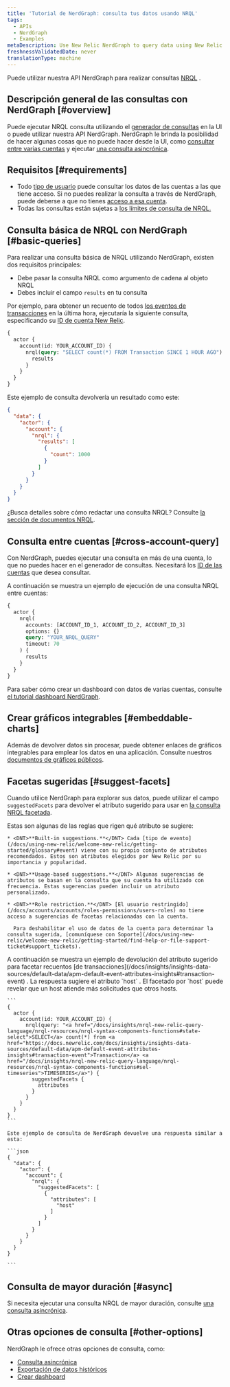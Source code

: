 ```yaml
---
title: 'Tutorial de NerdGraph: consulta tus datos usando NRQL'
tags:
  - APIs
  - NerdGraph
  - Examples
metaDescription: Use New Relic NerdGraph to query data using New Relic Query Language (NRQL).
freshnessValidatedDate: never
translationType: machine
---
```


Puede utilizar nuestra API NerdGraph para realizar consultas [NRQL](/docs/insights/nrql-new-relic-query-language/using-nrql/introduction-nrql) .

## Descripción general de las consultas con NerdGraph [#overview]

Puede ejecutar NRQL consulta utilizando el [generador de consultas](/docs/query-your-data/explore-query-data/query-builder/introduction-query-builder) en la UI o puede utilizar nuestra API NerdGraph. NerdGraph le brinda la posibilidad de hacer algunas cosas que no puede hacer desde la UI, como [consultar entre varias cuentas](#cross-account-query) y ejecutar [una consulta asincrónica](/docs/apis/nerdgraph/examples/async-queries-nrql-tutorial).

## Requisitos [#requirements]

* Todo [tipo de usuario](/docs/accounts/accounts-billing/new-relic-one-user-management/user-type) puede consultar los datos de las cuentas a las que tiene acceso. Si no puedes realizar la consulta a través de NerdGraph, puede deberse a que no tienes [acceso a esa cuenta](/docs/accounts/accounts-billing/new-relic-one-user-management/user-management-concepts/#understand-concepts).
* Todas las consultas están sujetas a [los límites de consulta de NRQL.](/docs/query-your-data/nrql-new-relic-query-language/get-started/rate-limits-nrql-queries)

## Consulta básica de NRQL con NerdGraph [#basic-queries]

Para realizar una consulta básica de NRQL utilizando NerdGraph, existen dos requisitos principales:

* Debe pasar la consulta NRQL como argumento de cadena al objeto NRQL
* Debes incluir el campo `results` en tu consulta

Por ejemplo, para obtener un recuento de todos [los eventos de transacciones](/docs/insights/insights-data-sources/default-data/apm-default-event-attributes-insights#transaction-event) en la última hora, ejecutaría la siguiente consulta, especificando su [ID de cuenta New Relic](/docs/accounts/accounts-billing/account-structure/account-id).

```graphql
{
  actor {
    account(id: YOUR_ACCOUNT_ID) {
      nrql(query: "SELECT count(*) FROM Transaction SINCE 1 HOUR AGO") {
        results
      }
    }
  }
}
```

Este ejemplo de consulta devolvería un resultado como este:

```json
{
  "data": {
    "actor": {
      "account": {
        "nrql": {
          "results": [
            {
              "count": 1000
            }
          ]
        }
      }
    }
  }
}
```

¿Busca detalles sobre cómo redactar una consulta NRQL? Consulte [la sección de documentos NRQL](/docs/insights/nrql-new-relic-query-language/using-nrql/introduction-nrql).

## Consulta entre cuentas [#cross-account-query]

Con NerdGraph, puedes ejecutar una consulta en más de una cuenta, lo que no puedes hacer en el generador de consultas. Necesitará los [ID de las cuentas](/docs/accounts/accounts-billing/account-structure/account-id) que desea consultar.

A continuación se muestra un ejemplo de ejecución de una consulta NRQL entre cuentas:

```graphql
{
  actor {
    nrql(
      accounts: [ACCOUNT_ID_1, ACCOUNT_ID_2, ACCOUNT_ID_3]
      options: {}
      query: "YOUR_NRQL_QUERY"
      timeout: 70
    ) {
      results
    }
  }
}
```

Para saber cómo crear un dashboard con datos de varias cuentas, consulte [el tutorial dashboard NerdGraph](/docs/apis/nerdgraph/examples/nerdgraph-dashboards#cross-account).

## Crear gráficos integrables [#embeddable-charts]

Además de devolver datos sin procesar, puede obtener enlaces de gráficos integrables para emplear los datos en una aplicación. Consulte nuestros [documentos de gráficos públicos](/docs/query-your-data/explore-query-data/dashboards/share-charts-dashboards-externally/#chart).

## Facetas sugeridas [#suggest-facets]

Cuando utilice NerdGraph para explorar sus datos, puede utilizar el campo `suggestedFacets` para devolver el atributo sugerido para usar en [la consulta NRQL facetada](/docs/insights/nrql-new-relic-query-language/nrql-resources/nrql-syntax-components-functions#sel-facet).

<CollapserGroup>
  <Collapser id="suggested-facet-rules" title="Reglas que rigen las facetas sugeridas">
    Estas son algunas de las reglas que rigen qué atributo se sugiere:

    * <DNT>**Built-in suggestions.**</DNT> Cada [tipo de evento](/docs/using-new-relic/welcome-new-relic/getting-started/glossary#event) viene con su propio conjunto de atributos recomendados. Estos son atributos elegidos por New Relic por su importancia y popularidad.

    * <DNT>**Usage-based suggestions.**</DNT> Algunas sugerencias de atributos se basan en la consulta que su cuenta ha utilizado con frecuencia. Estas sugerencias pueden incluir un atributo personalizado.

    * <DNT>**Role restriction.**</DNT> [El usuario restringido](/docs/accounts/accounts/roles-permissions/users-roles) no tiene acceso a sugerencias de facetas relacionadas con la cuenta.

      Para deshabilitar el uso de datos de la cuenta para determinar la consulta sugerida, [comuníquese con Soporte](/docs/using-new-relic/welcome-new-relic/getting-started/find-help-or-file-support-ticket#support_tickets).
  </Collapser>
</CollapserGroup>

<CollapserGroup>
  <Collapser id="example-suggested-query" title="Ejemplo de devolución de atributo sugerido">
    A continuación se muestra un ejemplo de devolución del atributo sugerido para facetar recuentos [de transacciones](/docs/insights/insights-data-sources/default-data/apm-default-event-attributes-insights#transaction-event) . La respuesta sugiere el atributo `host` . El facetado por `host` puede revelar que un host atiende más solicitudes que otros hosts.

    ```
    {
      actor {
        account(id: YOUR_ACCOUNT_ID) {
          nrql(query: "<a href="/docs/insights/nrql-new-relic-query-language/nrql-resources/nrql-syntax-components-functions#state-select">SELECT</a> count(*) from <a href="https://docs.newrelic.com/docs/insights/insights-data-sources/default-data/apm-default-event-attributes-insights#transaction-event">Transaction</a> <a href="/docs/insights/nrql-new-relic-query-language/nrql-resources/nrql-syntax-components-functions#sel-timeseries">TIMESERIES</a>") {
            suggestedFacets {
              attributes
            }
          }
        }
      }
    }
    ```

    Este ejemplo de consulta de NerdGraph devuelve una respuesta similar a esta:

    ```json
    {
      "data": {
        "actor": {
          "account": {
            "nrql": {
              "suggestedFacets": [
                {
                  "attributes": [
                    "host"
                  ]
                }
              ]
            }
          }
        }
      }
    }

    ```
  </Collapser>
</CollapserGroup>

## Consulta de mayor duración [#async]

Si necesita ejecutar una consulta NRQL de mayor duración, consulte [una consulta asincrónica](/docs/apis/nerdgraph/examples/async-queries-nrql-tutorial).

## Otras opciones de consulta [#other-options]

NerdGraph le ofrece otras opciones de consulta, como:

* [Consulta asincrónica](/docs/apis/nerdgraph/examples/async-queries-nrql-tutorial)
* [Exportación de datos históricos](/docs/apis/nerdgraph/examples/nerdgraph-historical-data-export)
* [Crear dashboard](/docs/apis/nerdgraph/examples/create-widgets-dashboards-api)